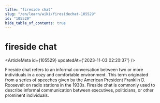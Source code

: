 ```yaml
---
title: "fireside chat"
slug: "/en/learn/wiki/firesidechat-105529"
id: "105529"
hide_table_of_contents: true
---
```



<Breadcrumbs current="fireside chat" />

# fireside chat

<ArticleMeta id={105529} updatedAt={'2023-11-03 02:20:37'} />
<div className='border-solid border-b border-t-0 my-4 border-[var(--ifm-color-gray-300)]' />

Fireside chat refers to an informal conversation between two or more individuals in a cozy and comfortable environment. This term originated from a series of speeches given by the American President Franklin D. Roosevelt on radio stations in the 1930s. Fireside chat is commonly used to describe informal communication between executives, politicians, or other prominent individuals.
